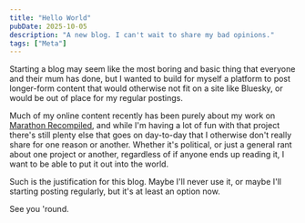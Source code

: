 ```yaml
---
title: "Hello World"
pubDate: 2025-10-05
description: "A new blog. I can't wait to share my bad opinions."
tags: ["Meta"]
---
```


Starting a blog may seem like the most boring and basic thing that everyone and their mum has done, but I wanted to build for myself a platform to post longer-form content that would otherwise not fit on a site like Bluesky, or would be out of place for my regular postings.

Much of my online content recently has been purely about my work on [Marathon Recompiled](https://github.com/sonicnext-dev/MarathonRecomp), and while I'm having a lot of fun with that project there's still plenty else that goes on day-to-day that I otherwise don't really share for one reason or another. Whether it's political, or just a general rant about one project or another, regardless of if anyone ends up reading it, I want to be able to put it out into the world.

Such is the justification for this blog. Maybe I'll never use it, or maybe I'll starting posting regularly, but it's at least an option now.

See you 'round.
